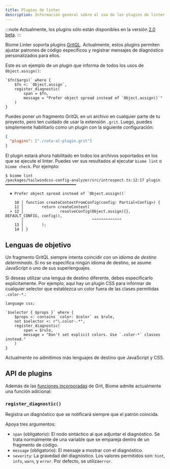 ```yaml
---
title: Plugins de linter
description: Información general sobre el uso de los plugins de linter de Biome
---
```


:::note
Actualmente, los plugins sólo están disponibles en la versión [2.0 beta](/blog/biome-v2-0-beta).
:::

Biome Linter soporta plugins [GritQL](/reference/gritql/). Actualmente, estos
plugins permiten ajustar patrones de código específicos y registrar
mensajes de diagnóstico personalizados para ellos.

Este es un ejemplo de un plugin que informa de todos los usos de `Object.assign()`:

```grit
`$fn($args)` where {
    $fn <: `Object.assign`,
    register_diagnostic(
        span = $fn,
        message = "Prefer object spread instead of `Object.assign()`"
    )
}
```

Puedes poner un fragmento GritQL en un archivo en cualquier parte de tu proyecto, pero ten cuidado
de usar la extensión `.grit`. Luego, puedes simplemente habilitarlo como un plugin con
la siguiente configuración:

```json name="biome.json"
{
  "plugins": ["./ruta-al-plugin.grit"]
}
```

El plugin estará ahora habilitado en todos los archivos soportados en los que se ejecute el linter. Puedes
ver sus resultados al ejecutar `biome lint` o `biome check`. Por ejemplo:

```shell
$ biome lint
/packages/tailwindcss-config-analyzer/src/introspect.ts:12:17 plugin ━━━━━━━━━━━━━━━━━━━━━━━━━━━━━━━

  ✖ Prefer object spread instead of `Object.assign()`

    10 │ function createContextFromConfig(config: Partial<Config>) {
    11 │        return createContext(
  > 12 │                resolveConfig(Object.assign({}, DEFAULT_CONFIG, config)),
       │                              ^^^^^^^^^^^^^
    13 │        );
    14 │ }
```

## Lenguas de objetivo

Un fragmento GritQL siempre intenta coincidir con un _idioma de destino determinado_.
Si no se especifica ningún idioma de destino, se asume JavaScript o uno de sus superlenguajes.

Si deseas utilizar una lengua de destino diferente, debes especificarlo explícitamente.
Por ejemplo, aquí hay un plugin CSS para informar de cualquier selector que establezca un
color fuera de las clases permitidas `.color-*`.:

```grit
language css;

`$selector { $props }` where {
    $props <: contains `color: $color` as $rule,
    not $selector <: r"\.color-.*",
    register_diagnostic(
        span = $rule,
        message = "Don't set explicit colors. Use `.color-*` classes instead."
    )
}
```

Actualmente no admitimos más lenguajes de destino que JavaScript y CSS.

## API de plugins

Además de las
[funciones incorporadas](https://docs.grit.io/language/functions#built-in-functions) de Grit,
Biome admite actualmente una función adicional:

### `register_diagnostic()`

Registra un diagnóstico que se notificará siempre que el patrón coincida.

Apoya tres argumentos:

- `span` (obligatorio): El nodo sintáctico al que adjuntar el diagnóstico. Se trata
  normalmente de una variable que se empareja dentro de un fragmento de código.
- `message` (obligatorio): El mensaje a mostrar con el diagnóstico.
- `severity`: La gravedad del diagnóstico. Los valores permitidos son: `hint`,
  `info`, `warn`, y `error`. Por defecto, se utiliza`error`.
